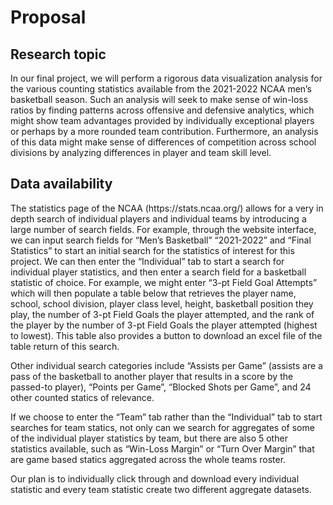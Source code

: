 # Proposal

## Research topic

In our final project, we will perform a rigorous data visualization analysis for the various counting statistics available from the 
2021-2022 NCAA men's basketball season. Such an analysis will seek to make sense of win-loss ratios by finding patterns across offensive 
and defensive analytics, which might show team advantages provided by individually exceptional players or perhaps by a more rounded 
team contribution. Furthermore, an analysis of this data might make sense of differences of competition across school divisions by 
analyzing differences in player and team skill level.

## Data availability

The statistics page of the NCAA (https://stats.ncaa.org/) allows for a very in depth search of individual players and individual teams 
by introducing a large number of search fields. For example, through the website interface, we can input search fields for "Men's Basketball" 
"2021-2022" and "Final Statistics" to start an initial search for the statistics of interest for this project. We can then enter the 
"Individual" tab to start a search for individual player statistics, and then enter a search field for a basketball statistic of choice. 
For example, we might enter "3-pt Field Goal Attempts" which will then populate a table below that retrieves the player name, school, 
school division, player class level, height, basketball position they play, the number of 3-pt Field Goals the player attempted, and the 
rank of the player by the number of 3-pt Field Goals the player attempted (highest to lowest). This table also provides a button to 
download an excel file of the table return of this search.

Other individual search categories include "Assists per Game" (assists are a pass of the basketball to another player that results in 
a score by the passed-to player), "Points per Game", "Blocked Shots per Game", and 24 other counted statics of relevance. 

If we choose to enter the "Team" tab rather than the "Individual" tab to start searches for team statics, not only can we search for 
aggregates of some of the individual player statistics by team, but there are also 5 other statistics available, such as "Win-Loss Margin" 
or "Turn Over Margin" that are game based statics aggregated across the whole teams roster.

Our plan is to individually click through and download every individual statistic and every team statistic create two different 
aggregate datasets.
